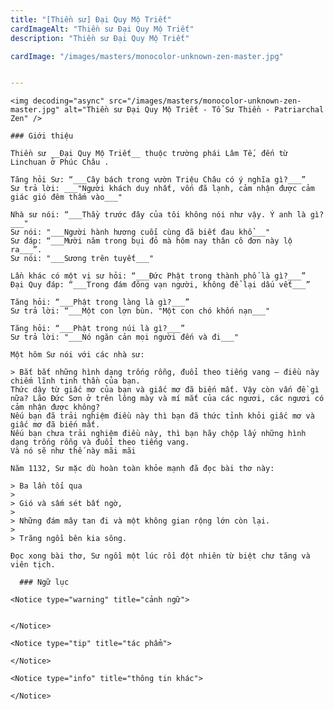 ```yaml
---
title: "[Thiền sư] Đại Quy Mộ Triết"
cardImageAlt: "Thiền sư Đại Quy Mộ Triết"
description: "Thiền sư Đại Quy Mộ Triết"

cardImage: "/images/masters/monocolor-unknown-zen-master.jpg"


---
```


<div className="grid xl:grid-cols-8 lg:grid-cols-8 md:grid-cols-2 sm:grid-cols-2 xs:grid-cols-1 gap-8 bg-body dark:bg-darkmode-body">

  <div className="lg:col-span-3 md:col-span-1">

    <img decoding="async" src="/images/masters/monocolor-unknown-zen-master.jpg" alt="Thiền sư Đại Quy Mộ Triết - Tổ Sư Thiền - Patriarchal Zen" />

    ### Giới thiệu

    Thiền sư __Đại Quy Mộ Triết__ thuộc trường phái Lâm Tế, đến từ Linchuan ở Phúc Châu .

    Tăng hỏi Sư: “___Cây bách trong vườn Triệu Châu có ý nghĩa gì?___”
    Sư trả lời: ___"Người khách duy nhất, vốn đã lạnh, cảm nhận được cảm giác gió đêm thấm vào___"

    Nhà sư nói: “___Thầy trước đây của tôi không nói như vậy. Ý anh là gì?___"
    Sư nói: "___Người hành hương cuối cùng đã biết đau khổ___"
    Sư đáp: “___Mười năm trong bụi đỏ mà hôm nay thân cô đơn này lộ ra___”.
    Sư nói: "___Sương trên tuyết___"

    Lần khác có một vị sư hỏi: “___Đức Phật trong thành phố là gì?___”
    Đại Quy đáp: “___Trong đám đông vạn người, không để lại dấu vết___”

    Tăng hỏi: “___Phật trong làng là gì?___”
    Sư trả lời: “___Một con lợn bùn. "Một con chó khốn nạn___"

    Tăng hỏi: “___Phật trong núi là gì?___”
    Sư trả lời: "___Nó ngăn cản mọi người đến và đi___"

    Một hôm Sư nói với các nhà sư:

    > Bắt bắt những hình dạng trống rỗng, đuổi theo tiếng vang – điều này chiếm lĩnh tinh thần của bạn.
    Thức dậy từ giấc mơ của bạn và giấc mơ đã biến mất. Vậy còn vấn đề gì nữa? Lão Đức Sơn ở trên lông mày và mí mắt của các ngươi, các ngươi có cảm nhận được không?
    Nếu bạn đã trải nghiệm điều này thì bạn đã thức tỉnh khỏi giấc mơ và giấc mơ đã biến mất.
    Nếu bạn chưa trải nghiệm điều này, thì bạn hãy chộp lấy những hình dạng trống rỗng và đuổi theo tiếng vang.
    Và nó sẽ như thế này mãi mãi

    Năm 1132, Sư mặc dù hoàn toàn khỏe mạnh đã đọc bài thơ này:

    > Ba lần tối qua
    >
    > Gió và sấm sét bất ngờ,
    >
    > Những đám mây tan đi và một không gian rộng lớn còn lại.
    >
    > Trăng ngồi bên kia sông.

    Đọc xong bài thơ, Sư ngồi một lúc rồi đột nhiên từ biệt chư tăng và viên tịch.

  </div>

  <div className="lg:col-span-5 md:col-span-1">

      ### Ngữ lục

    <Notice type="warning" title="cảnh ngữ">


    </Notice>

    <Notice type="tip" title="tác phẩm">

    </Notice>

    <Notice type="info" title="thông tin khác">

    </Notice>

  </div>

</div>
